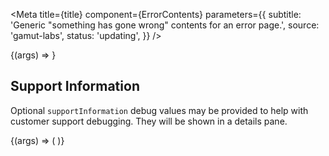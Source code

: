 

<Meta
  title={title}
  component={ErrorContents}
  parameters={{
    subtitle: 'Generic "something has gone wrong" contents for an error page.',
    source: 'gamut-labs',
    status: 'updating',
  }}
/>

<Canvas>
  <Story name="ErrorContents">{(args) => <ErrorContents {...args} />}</Story>
</Canvas>

<PropsTable story="ErrorContents" />

## Support Information

Optional `supportInformation` debug values may be provided to help with customer support debugging.
They will be shown in a details pane.

<Canvas>
  <Story name="SupportInformation">
    {(args) => (
      <ErrorContents
        {...args}
        supportInformation={[
          ['User ID', 'abc123'],
          ['Timestamp', '123456789'],
        ]}
      />
    )}
  </Story>
</Canvas>
